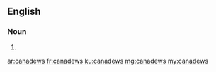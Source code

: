 ==English==

===Noun===
{{head|en|plural}}

# {{plural of|canadew|lang=en|nocat=1}}

[[ar:canadews]]
[[fr:canadews]]
[[ku:canadews]]
[[mg:canadews]]
[[my:canadews]]